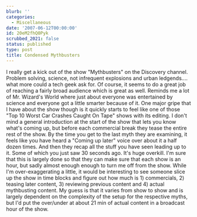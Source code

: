 ```yaml
---
blurb: ''
categories:
  - Miscellaneous
date: '2007-06-12T00:00:00'
id: 20eM2fhQ0Pyk
scrubbed_2021: false
status: published
type: post
title: Condensed Mythbusters
---
```


I really get a kick out of the show "Mythbusters" on the Discovery
channel. Problem solving, science, not infrequent explosions and
urban ledgends.... what more could a tech geek ask for. Of course,
it seems to do a great job of reaching a fairly broad audience
which is great as well. Reminds me a lot of Mr. Wizard's World
where just about everyone was entertained by science and everyone
got a little smarter because of it. One major gripe that I have
about the show though is it quickly starts to feel like one of
those "Top 10 Worst Car Crashes Caught On Tape" shows with its
editing. I don't mind a general introduction at the start of the
show that lets you know what's coming up, but before each
commercial break they tease the entire rest of the show. By the
time you get to the last myth they are examining, it feels like you
have heard a "Coming up later" voice over about it a half dozen
times. And then they recap all the stuff you have seen leading up
to it. Some of which you just saw 30 seconds ago. It's huge
overkill. I'm sure that this is largely done so that they can make
sure that each show is an hour, but sadly almost enough enough to
turn me off from the show. While I'm over-exaggerating a little, it
would be interesting to see someone slice up the show in time
blocks and figure out how much is 1) commercials, 2) teasing later
content, 3) reviewing previous content and 4) actual mythbusting
content. My guess is that it varies from show to show and is
largely dependent on the complexity of the setup for the respective
myths, but I'd put the over/under at about 21 min of actual content
in a broadcast hour of the show.
